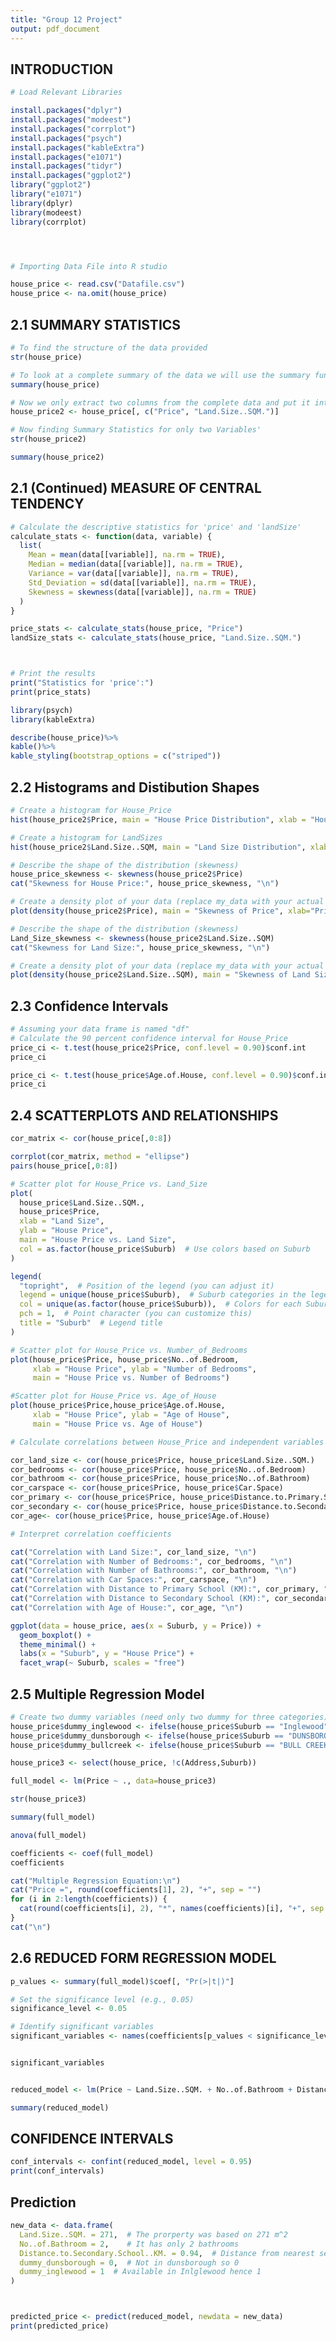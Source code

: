 ---
title: "Group 12 Project"
output: pdf_document
---

## INTRODUCTION

```{r}
# Load Relevant Libraries

install.packages("dplyr")
install.packages("modeest")
install.packages("corrplot")
install.packages("psych")
install.packages("kableExtra")
install.packages("e1071")
install.packages("tidyr")
install.packages("ggplot2")
library("ggplot2")
library("e1071")
library(dplyr)
library(modeest)
library(corrplot)





```
```{r}
# Importing Data File into R studio

house_price <- read.csv("Datafile.csv")
house_price <- na.omit(house_price)

```









## 2.1 SUMMARY STATISTICS
```{r}
# To find the structure of the data provided
str(house_price)

```
```{r}

# To look at a complete summary of the data we will use the summary function
summary(house_price)
```

```{r}
# Now we only extract two columns from the complete data and put it into another variable
house_price2 <- house_price[, c("Price", "Land.Size..SQM.")]

```


```{r}
# Now finding Summary Statistics for only two Variables'
str(house_price2)
```

```{r}
summary(house_price2)
```
## 2.1 (Continued) MEASURE OF CENTRAL TENDENCY

```{r}
# Calculate the descriptive statistics for 'price' and 'landSize'
calculate_stats <- function(data, variable) {
  list(
    Mean = mean(data[[variable]], na.rm = TRUE),
    Median = median(data[[variable]], na.rm = TRUE),
    Variance = var(data[[variable]], na.rm = TRUE),
    Std_Deviation = sd(data[[variable]], na.rm = TRUE),
    Skewness = skewness(data[[variable]], na.rm = TRUE)
  )
}

price_stats <- calculate_stats(house_price, "Price")
landSize_stats <- calculate_stats(house_price, "Land.Size..SQM.")



# Print the results
print("Statistics for 'price':")
print(price_stats)
```
```{r}
library(psych)
library(kableExtra)

describe(house_price)%>%
kable()%>%
kable_styling(bootstrap_options = c("striped"))
```


## 2.2 Histograms and Distibution Shapes

```{r}

# Create a histogram for House_Price
hist(house_price2$Price, main = "House Price Distribution", xlab = "House Price")
```
```{r}
# Create a histogram for LandSizes
hist(house_price2$Land.Size..SQM, main = "Land Size Distribution", xlab = "Land Size")
```



```{r}
# Describe the shape of the distribution (skewness)
house_price_skewness <- skewness(house_price2$Price)
cat("Skewness for House Price:", house_price_skewness, "\n")

```
```{r}

# Create a density plot of your data (replace my_data with your actual data)
plot(density(house_price2$Price), main = "Skewness of Price", xlab="Price")
```




```{r}
# Describe the shape of the distribution (skewness)
Land_Size_skewness <- skewness(house_price2$Land.Size..SQM)
cat("Skewness for Land Size:", house_price_skewness, "\n")

```


```{r}


# Create a density plot of your data (replace my_data with your actual data)
plot(density(house_price2$Land.Size..SQM), main = "Skewness of Land Size", xlab="Land Size")
```


## 2.3 Confidence Intervals

```{r}
# Assuming your data frame is named "df"
# Calculate the 90 percent confidence interval for House_Price
price_ci <- t.test(house_price2$Price, conf.level = 0.90)$conf.int
price_ci

```
```{r}
price_ci <- t.test(house_price$Age.of.House, conf.level = 0.90)$conf.int
price_ci
```

## 2.4 SCATTERPLOTS AND RELATIONSHIPS

```{r}

cor_matrix <- cor(house_price[,0:8])

corrplot(cor_matrix, method = "ellipse")
pairs(house_price[,0:8])

```

```{r}

# Scatter plot for House_Price vs. Land_Size
plot(
  house_price$Land.Size..SQM.,
  house_price$Price,
  xlab = "Land Size",
  ylab = "House Price",
  main = "House Price vs. Land Size",
  col = as.factor(house_price$Suburb)  # Use colors based on Suburb
)

legend(
  "topright",  # Position of the legend (you can adjust it)
  legend = unique(house_price$Suburb),  # Suburb categories in the legend
  col = unique(as.factor(house_price$Suburb)),  # Colors for each Suburb
  pch = 1,  # Point character (you can customize this)
  title = "Suburb"  # Legend title
)

```
```{r}
# Scatter plot for House_Price vs. Number_of_Bedrooms
plot(house_price$Price, house_price$No..of.Bedroom, 
     xlab = "House Price", ylab = "Number of Bedrooms",
     main = "House Price vs. Number of Bedrooms")
```
```{r}
#Scatter plot for House_Price vs. Age_of_House
plot(house_price$Price,house_price$Age.of.House, 
     xlab = "House Price", ylab = "Age of House",
     main = "House Price vs. Age of House")
```

```{r}
# Calculate correlations between House_Price and independent variables

cor_land_size <- cor(house_price$Price, house_price$Land.Size..SQM.)
cor_bedrooms <- cor(house_price$Price, house_price$No..of.Bedroom)
cor_bathroom <- cor(house_price$Price, house_price$No..of.Bathroom)
cor_carspace <- cor(house_price$Price, house_price$Car.Space)
cor_primary <- cor(house_price$Price, house_price$Distance.to.Primary.School..KM.)
cor_secondary <- cor(house_price$Price, house_price$Distance.to.Secondary.School..KM.)
cor_age<- cor(house_price$Price, house_price$Age.of.House)
```


```{r}
# Interpret correlation coefficients

cat("Correlation with Land Size:", cor_land_size, "\n")
cat("Correlation with Number of Bedrooms:", cor_bedrooms, "\n")
cat("Correlation with Number of Bathrooms:", cor_bathroom, "\n")
cat("Correlation with Car Spaces:", cor_carspace, "\n")
cat("Correlation with Distance to Primary School (KM):", cor_primary, "\n")
cat("Correlation with Distance to Secondary School (KM):", cor_secondary, "\n")
cat("Correlation with Age of House:", cor_age, "\n")
```
```{r}
ggplot(data = house_price, aes(x = Suburb, y = Price)) +
  geom_boxplot() +
  theme_minimal() +
  labs(x = "Suburb", y = "House Price") +
  facet_wrap(~ Suburb, scales = "free")
```


## 2.5 Multiple Regression Model 

```{r}

# Create two dummy variables (need only two dummy for three categories)
house_price$dummy_inglewood <- ifelse(house_price$Suburb == "Inglewood", 1, 0)
house_price$dummy_dunsborough <- ifelse(house_price$Suburb == "DUNSBOROUGH", 1, 0)
house_price$dummy_bullcreek <- ifelse(house_price$Suburb == "BULL CREEK", 1, 0)

house_price3 <- select(house_price, !c(Address,Suburb))

```

```{r}
full_model <- lm(Price ~ ., data=house_price3)
```

```{r}
str(house_price3)
```


```{r}
summary(full_model)

```
```{r}
anova(full_model)
```



```{r}
coefficients <- coef(full_model)
coefficients
```




```{r}
cat("Multiple Regression Equation:\n")
cat("Price =", round(coefficients[1], 2), "+", sep = "")
for (i in 2:length(coefficients)) {
  cat(round(coefficients[i], 2), "*", names(coefficients)[i], "+", sep = " ")
}
cat("\n")


```

## 2.6 REDUCED FORM REGRESSION MODEL

```{r}
p_values <- summary(full_model)$coef[, "Pr(>|t|)"]

# Set the significance level (e.g., 0.05)
significance_level <- 0.05

# Identify significant variables
significant_variables <- names(coefficients[p_values < significance_level])


significant_variables


reduced_model <- lm(Price ~ Land.Size..SQM. + No..of.Bathroom + Distance.to.Secondary.School..KM. + dummy_dunsborough + dummy_inglewood, data = house_price)

summary(reduced_model)

```


## CONFIDENCE INTERVALS

```{r}
conf_intervals <- confint(reduced_model, level = 0.95)
print(conf_intervals)
```


## Prediction
```{r}
new_data <- data.frame(
  Land.Size..SQM. = 271,  # The prorperty was based on 271 m^2
  No..of.Bathroom = 2,    # It has only 2 bathrooms
  Distance.to.Secondary.School..KM. = 0.94,  # Distance from nearest secondaryu school is 0.94
  dummy_dunsborough = 0,  # Not in dunsborough so 0
  dummy_inglewood = 1  # Available in Inlglewood hence 1
)



predicted_price <- predict(reduced_model, newdata = new_data)
print(predicted_price)

```


